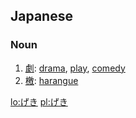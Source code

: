 ==Japanese==
===Noun===
{{ja-noun|h|rom=geki|hidx=けき'}}

# [[劇]]: [[drama]], [[play]], [[comedy]]
# [[檄]]: [[harangue]]

[[lo:げき]]
[[pl:げき]]